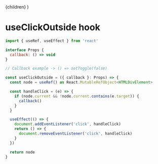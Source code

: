 
  <LayoutPost title="React" metaTitle="useClickOutside hook">
    {children}
  </LayoutPost>
)

# useClickOutside hook

```jsx
import { useRef, useEffect } from 'react'

interface Props {
  callback: () => void
}

// Callback example -> () => setToggle(false)

const useClickOutside = ({ callback }: Props) => {
  const node = useRef() as React.MutableRefObject<HTMLDivElement>

  const handleClick = (e) => {
    if (node.current && !node.current.contains(e.target)) {
      callback()
    }
  }

  useEffect(() => {
    document.addEventListener('click', handleClick)
    return () => {
      document.removeEventListener('click', handleClick)
    }
  })

  return node
}
```
